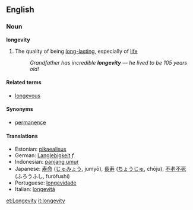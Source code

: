 ==English==
=== Noun ===
'''longevity'''
# The quality of being [[long-lasting]], especially of [[life]]
#: ''Grandfather has incredible '''longevity''' &mdash; he lived to be 105 years old!''

==== Related terms ====
*[[longevous]]

==== Synonyms ====
*[[permanence]]

==== Translations ====
*Estonian: [[pikaealisus]]
*German: [[Langlebigkeit]] ''f''
*Indonesian: [[panjang umur]]
*Japanese: [[寿命]] ([[じゅみょう]], jumyō), [[長寿]] ([[ちょうじゅ]], chōju), [[不老不死]] (ふろうふし, furōfushi)
*Portuguese: [[longevidade]]
*Italian: [[longevitá]]
[[et:Longevity]]
[[it:longevity]]